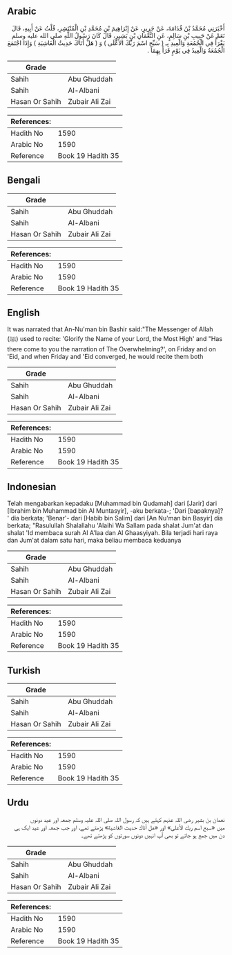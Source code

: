 ## Arabic


<div dir="rtl" lang="ar" style={{fontSize:'larger',backgroundColor:'#f8f9fa',padding:20}}>
أَخْبَرَنِي مُحَمَّدُ بْنُ قُدَامَةَ، عَنْ جَرِيرٍ، عَنْ إِبْرَاهِيمَ بْنِ مُحَمَّدِ بْنِ الْمُنْتَشِرِ، قُلْتُ عَنْ أَبِيهِ، قَالَ نَعَمْ عَنْ حَبِيبِ بْنِ سَالِمٍ، عَنِ النُّعْمَانِ بْنِ بَشِيرٍ، قَالَ كَانَ رَسُولُ اللَّهِ صلى الله عليه وسلم يَقْرَأُ فِي الْجُمُعَةِ وَالْعِيدِ بِـ ‏(‏ سَبِّحِ اسْمَ رَبِّكَ الأَعْلَى ‏)‏ وَ ‏(‏ هَلْ أَتَاكَ حَدِيثُ الْغَاشِيَةِ ‏)‏ وَإِذَا اجْتَمَعَ الْجُمُعَةُ وَالْعِيدُ فِي يَوْمٍ قَرَأَ بِهِمَا ‏.‏
</div>
<div style={{backgroundColor:'#f8f9fa',padding:20, marginBottom: 10}}><table> <thead> <tr> <th>Grade</th> <th></th> </tr> </thead> <tbody> <tr><td>Sahih</td><td>Abu Ghuddah</td></tr><tr><td>Sahih</td><td>Al-Albani</td></tr><tr><td>Hasan Or Sahih</td><td>Zubair Ali Zai</td></tr></tbody></table><table> <thead> <tr> <th>References:</th> <th></th> </tr> </thead> <tbody><tr><td>Hadith No</td><td>1590</td></tr><tr><td>Arabic No</td><td>1590</td></tr><tr><td>Reference</td><td>Book 19 Hadith 35</td></tr></tbody></table></div>

## Bengali


<div dir="ltr" lang="bn" style={{fontSize:'larger',backgroundColor:'#f8f9fa',padding:20}}>

</div>
<div style={{backgroundColor:'#f8f9fa',padding:20, marginBottom: 10}}><table> <thead> <tr> <th>Grade</th> <th></th> </tr> </thead> <tbody> <tr><td>Sahih</td><td>Abu Ghuddah</td></tr><tr><td>Sahih</td><td>Al-Albani</td></tr><tr><td>Hasan Or Sahih</td><td>Zubair Ali Zai</td></tr></tbody></table><table> <thead> <tr> <th>References:</th> <th></th> </tr> </thead> <tbody><tr><td>Hadith No</td><td>1590</td></tr><tr><td>Arabic No</td><td>1590</td></tr><tr><td>Reference</td><td>Book 19 Hadith 35</td></tr></tbody></table></div>

## English


<div dir="ltr" lang="en" style={{fontSize:'larger',backgroundColor:'#f8f9fa',padding:20}}>
It was narrated that An-Nu'man bin Bashir said:"The Messenger of Allah (ﷺ) used to recite: 'Glorify the Name of your Lord, the Most High' and "Has there come to you the narration of The Overwhelming?', on Friday and on 'Eid, and when Friday and 'Eid converged, he would recite them both
</div>
<div style={{backgroundColor:'#f8f9fa',padding:20, marginBottom: 10}}><table> <thead> <tr> <th>Grade</th> <th></th> </tr> </thead> <tbody> <tr><td>Sahih</td><td>Abu Ghuddah</td></tr><tr><td>Sahih</td><td>Al-Albani</td></tr><tr><td>Hasan Or Sahih</td><td>Zubair Ali Zai</td></tr></tbody></table><table> <thead> <tr> <th>References:</th> <th></th> </tr> </thead> <tbody><tr><td>Hadith No</td><td>1590</td></tr><tr><td>Arabic No</td><td>1590</td></tr><tr><td>Reference</td><td>Book 19 Hadith 35</td></tr></tbody></table></div>

## Indonesian


<div dir="ltr" lang="id" style={{fontSize:'larger',backgroundColor:'#f8f9fa',padding:20}}>
Telah mengabarkan kepadaku [Muhammad bin Qudamah] dari [Jarir] dari [Ibrahim bin Muhammad bin Al Muntasyir], -aku berkata-; 'Dari [bapaknya]? ' dia berkata; 'Benar'- dari [Habib bin Salim] dari [An Nu'man bin Basyir] dia berkata; "Rasulullah Shalallahu 'Alaihi Wa Sallam pada shalat Jum'at dan shalat 'Id membaca surah Al A'laa dan Al Ghaasyiyah. Bila terjadi hari raya dan Jum'at dalam satu hari, maka beliau membaca keduanya
</div>
<div style={{backgroundColor:'#f8f9fa',padding:20, marginBottom: 10}}><table> <thead> <tr> <th>Grade</th> <th></th> </tr> </thead> <tbody> <tr><td>Sahih</td><td>Abu Ghuddah</td></tr><tr><td>Sahih</td><td>Al-Albani</td></tr><tr><td>Hasan Or Sahih</td><td>Zubair Ali Zai</td></tr></tbody></table><table> <thead> <tr> <th>References:</th> <th></th> </tr> </thead> <tbody><tr><td>Hadith No</td><td>1590</td></tr><tr><td>Arabic No</td><td>1590</td></tr><tr><td>Reference</td><td>Book 19 Hadith 35</td></tr></tbody></table></div>

## Turkish


<div dir="ltr" lang="tr" style={{fontSize:'larger',backgroundColor:'#f8f9fa',padding:20}}>

</div>
<div style={{backgroundColor:'#f8f9fa',padding:20, marginBottom: 10}}><table> <thead> <tr> <th>Grade</th> <th></th> </tr> </thead> <tbody> <tr><td>Sahih</td><td>Abu Ghuddah</td></tr><tr><td>Sahih</td><td>Al-Albani</td></tr><tr><td>Hasan Or Sahih</td><td>Zubair Ali Zai</td></tr></tbody></table><table> <thead> <tr> <th>References:</th> <th></th> </tr> </thead> <tbody><tr><td>Hadith No</td><td>1590</td></tr><tr><td>Arabic No</td><td>1590</td></tr><tr><td>Reference</td><td>Book 19 Hadith 35</td></tr></tbody></table></div>

## Urdu


<div dir="rtl" lang="ur" style={{fontSize:'larger',backgroundColor:'#f8f9fa',padding:20}}>
نعمان بن بشیر رضی اللہ عنہم کہتے ہیں کہ رسول اللہ صلی اللہ علیہ وسلم جمعہ اور عید دونوں میں «سبح اسم ربك الأعلى‏» اور «هل أتاك حديث الغاشية‏» پڑھتے تھے، اور جب جمعہ اور عید ایک ہی دن میں جمع ہو جاتے تو بھی آپ انہیں دونوں سورتوں کو پڑھتے تھے۔
</div>
<div style={{backgroundColor:'#f8f9fa',padding:20, marginBottom: 10}}><table> <thead> <tr> <th>Grade</th> <th></th> </tr> </thead> <tbody> <tr><td>Sahih</td><td>Abu Ghuddah</td></tr><tr><td>Sahih</td><td>Al-Albani</td></tr><tr><td>Hasan Or Sahih</td><td>Zubair Ali Zai</td></tr></tbody></table><table> <thead> <tr> <th>References:</th> <th></th> </tr> </thead> <tbody><tr><td>Hadith No</td><td>1590</td></tr><tr><td>Arabic No</td><td>1590</td></tr><tr><td>Reference</td><td>Book 19 Hadith 35</td></tr></tbody></table></div>
